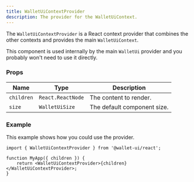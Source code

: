 ```yaml
---
title: WalletUiContextProvider
description: The provider for the WalletUiContext.
---
```


The `WalletUiContextProvider` is a React context provider that combines the other contexts and provides the main `WalletUiContext`.

This component is used internally by the main `WalletUi` provider and you probably won't need to use it directly.

### Props

| Name       | Type              | Description                 |
| ---------- | ----------------- | --------------------------- |
| `children` | `React.ReactNode` | The content to render.      |
| `size`     | `WalletUiSize`    | The default component size. |

### Example

This example shows how you could use the provider.

```tsx
import { WalletUiContextProvider } from '@wallet-ui/react';

function MyApp({ children }) {
    return <WalletUiContextProvider>{children}</WalletUiContextProvider>;
}
```
